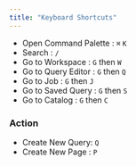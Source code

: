 ```yaml
---
title: "Keyboard Shortcuts"
---
```


- Open Command Palette : `⌘` `K`
- Search : `/`
- Go to Workspace : `G` then `W`
- Go to Query Editor : `G` then `Q`
- Go to Job : `G` then `J`
- Go to Saved Query : `G` then `S`
- Go to Catalog : `G` then `C`

### Action

- Create New Query: `Q`
- Create New Page : `P`
